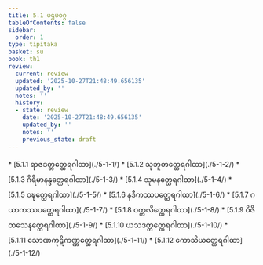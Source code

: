 ```yaml
---
title: 5.1 ပဌမဝဂ္ဂ
tableOfContents: false
sidebar:
  order: 1
type: tipitaka
basket: su
book: th1
review:
  current: review
  updated: '2025-10-27T21:48:49.656135'
  updated_by: ''
  notes: ''
  history:
  - state: review
    date: '2025-10-27T21:48:49.656135'
    updated_by: ''
    notes: ''
    previous_state: draft
---
```



<ReviewStatus review={frontmatter.review} showDetails={true} />

<HypothesisAnnotation frontmatter={frontmatter} />

<DynamicBreadcrumb />



<TableOfContents book="th1" section="5.1">
* [5.1.1 ရာဇဒတ္တတ္ထေရဂါထာ](./5-1-1/)
* [5.1.2 သုဘူတတ္ထေရဂါထာ](./5-1-2/)
* [5.1.3 ဂိရိမာနန္ဒတ္ထေရဂါထာ](./5-1-3/)
* [5.1.4 သုမနတ္ထေရဂါထာ](./5-1-4/)
* [5.1.5 ဝဍ္ဎတ္ထေရဂါထာ](./5-1-5/)
* [5.1.6 နဒီကဿပတ္ထေရဂါထာ](./5-1-6/)
* [5.1.7 ဂယာကဿပတ္ထေရဂါထာ](./5-1-7/)
* [5.1.8 ဝက္ကလိတ္ထေရဂါထာ](./5-1-8/)
* [5.1.9 ဝိဇိတသေနတ္ထေရဂါထာ](./5-1-9/)
* [5.1.10 ယသဒတ္တတ္ထေရဂါထာ](./5-1-10/)
* [5.1.11 သောဏကုဋိကဏ္ဏတ္ထေရဂါထာ](./5-1-11/)
* [5.1.12 ကောသိယတ္ထေရဂါထာ](./5-1-12/)
</TableOfContents>